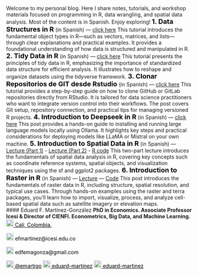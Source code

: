 <br> </br> <div class="col-sm-9"> Welcome to my personal blog. Here I share notes, tutorials, and workshop materials focused on programming in R, data wrangling, and spatial data analysis. Most of the content is in Spanish. Enjoy exploring! <strong style="color:black;font-size:18px;">1. Data Structures in R</strong> (in Spanish) — <a href="https://lectures-r.gitlab.io/blog/3-objects">click here</a> This tutorial introduces the fundamental object types in R—such as vectors, matrices, and lists—through clear explanations and practical examples. It provides a foundational understanding of how data is structured and manipulated in R. <strong style="color:black;font-size:18px;">2. Tidy Data in R</strong> (in Spanish) — <a href="https://blog-r.gitlab.io/5-tidy-data">click here</a> This tutorial presents the principles of tidy data in R, emphasizing the importance of standardized data structure for efficient analysis. It illustrates how to reshape and organize datasets using the tidyverse framework. <strong style="color:black;font-size:18px;">3. Clonar Repositorios de GIT desde Rstudio </strong> (in Spanish) — <a href="https://eduard-martinez.github.io/blog/git_r/index.html">click here</a> This tutorial provides a step-by-step guide on how to clone GitHub or GitLab repositories directly from RStudio. It is tailored for data science practitioners who want to integrate version control into their workflows. The post covers Git setup, repository connection, and practical tips for managing versioned R projects. <strong style="color:black;font-size:18px;">4. Introduction to Deepseek in R</strong> (in Spanish) — <a href="https://eduard-martinez.github.io/blog/ollama_r/index.html">click here</a> This post provides a hands-on guide to installing and running large language models locally using Ollama. It highlights key steps and practical considerations for deploying models like LLaMA or Mistral on your own machine. <strong style="color:black;font-size:18px;">5. Introduction to Spatial Data in R</strong> (in Spanish) — [Lecture (Part 1)](https://eduard-martinez.github.io/blog/intro_gis_in_r/lecture/parte-1.pdf) - [Lecture (Part 2)](https://eduard-martinez.github.io/blog/intro_gis_in_r/lecture/parte-2.html) - [R code](https://eduard-martinez.github.io/blog/intro_gis_in_r/code/workshop-01.R) This two-part lecture introduces the fundamentals of spatial data analysis in R, covering key concepts such as coordinate reference systems, spatial objects, and visualization techniques using the sf and ggplot2 packages. <strong style="color:black;font-size:18px;">6. Introduction to Raster in R</strong> (in Spanish) — <a href="https://eduard-martinez.github.io/blog/intro_raster_in_r/lecture/index.html">Lecture</a> — <a href="https://eduard-martinez.github.io/blog/intro_raster_in_r/code/intro_raster.R">Code</a> This post introduces the fundamentals of raster data in R, including structure, spatial resolution, and typical use cases. Through hands-on examples using the raster and terra packages, you’ll learn how to import, visualize, process, and analyze cell-based spatial data such as satellite imagery or elevation maps. </div> <div class="col-sm-3"> #### Eduard F. Martínez-González **PhD in Economics. Associate Professor Icesi & Director of CIENFI. Econometrics, Big Data, and Machine Learning.** <a href="https://www.google.com/maps/place/Universidad+ICESI/@3.3357824,-76.5362176,4583m/data=!3m1!1e3!4m9!1m2!2m1!1sicesi+maps!3m5!1s0x8e30a1eb8d09a3c1:0x766b9b441dfa8bbe!8m2!3d3.3418949!4d-76.530602!16zL20vMDg1bjlr?entry=ttu&g_ep=EgoyMDI1MDMxMi4wIKXMDSoASAFQAw%3D%3D" style="color:black;"> <img alt="Qries" src="./images/location.png" width="20" height="20"> Cali, Colombia.</a> <p style="color:black"><img alt="Qries" src="./images/correo.png" width="20" height="20"> efmartinez@icesi.edu.co </img></p> <p style="color:black"><img alt="Qries" src="./images/correo.png" width="20" height="20"> edfemagonza@gmail.com </img></p> <a href="https://twitter.com/emartigo" style="color:black;"> <img alt="Qries" src="./images/twitter.jpg" width="20" height="20"> @emartigo</a> <a href="https://gitlab.com/eduard-martinez" style="color:black;"> <img alt="Qries" src="./images/gitlab.png" width="20" height="20"> eduard-martinez</a> <a href="https://github.com/eduard-martinez" style="color:black;"> <img alt="Qries" src="./images/github.png" width="20" height="20"> eduard-martinez</a> <br> </br>